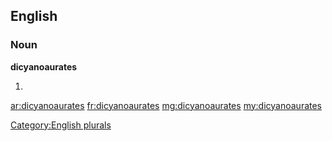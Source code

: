 ==English==

===Noun===
'''dicyanoaurates'''

# {{plural of|dicyanoaurate}}

[[Category:English plurals]]

[[ar:dicyanoaurates]]
[[fr:dicyanoaurates]]
[[mg:dicyanoaurates]]
[[my:dicyanoaurates]]